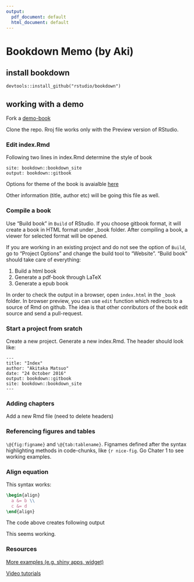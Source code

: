```yaml
---
output:
  pdf_document: default
  html_document: default
---
```

# Bookdown Memo (by Aki)

## install bookdown
```
devtools::install_github("rstudio/bookdown")
```

## working with a demo
Fork a [demo-book](https://github.com/amatsuo/bookdown-demo)

Clone the repo. Rroj file works only with the Preview version of RStudio.

### Edit index.Rmd
Following two lines in index.Rmd determine the style of book 
```
site: bookdown::bookdown_site
output: bookdown::gitbook
```
Options for theme of the book is avaialble [here](https://bookdown.org/yihui/bookdown/yaml-options.html)


Other information (title, author etc) will be going this file as well.



### Compile a book
Use "Build book" in `Build` of RStudio. If you choose gitbook format, it will create a book in HTML format under _book folder. After compiling a book, a viewer for selected format will be opened. 

If you are working in an existing project and do not see the option of `Build`, go to "Project Options" and change the build tool to "Website". "Build book" should take care of everything:

1. Build a html book
2. Generate a pdf-book through LaTeX
3. Generate a epub book

In order to check the output in a browser, open `index.html` in the `_book` folder. In browser preview, you can use `edit` function which redirects to a source of Rmd on github. The idea is that other conributors of the book edit source and send a pull-request.

### Start a project from sratch

Create a new project. Generate a new index.Rmd. The header should look like:

```
---
title: "Index"
author: "Akitaka Matsuo"
date: "24 October 2016"
output: bookdown::gitbook
site: bookdown::bookdown_site
---
```

### Adding chapters
Add a new Rmd file (need to delete headers)

### Referencing figures and tables

`\@{fig:figname}` and `\@{tab:tablename}`. Fignames defined after the syntax highlighting methods in code-chunks, like `{r nice-fig`.
Go Chater 1 to see working examples.

### Align equation
This syntax works:

```latex
\begin{align}
  a &= b \\
  c &= d
\end{align}
```
The code above creates following output
\begin{align}
  a &= b \\
  c &= d
\end{align}

This seems working.

### Resources
[More examples (e.g. shiny apps, widget)](https://bookdown.org/yihui/bookdown/components.html)

[Video tutorials](https://www.rstudio.com/resources/webinars/introducing-bookdown/)










